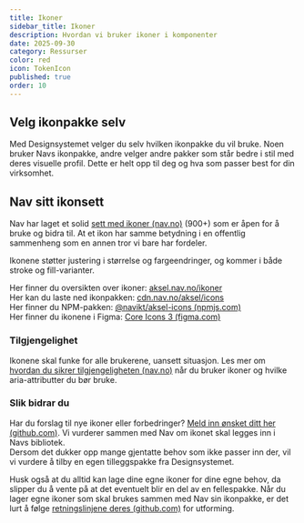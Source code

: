```yaml
---
title: Ikoner
sidebar_title: Ikoner
description: Hvordan vi bruker ikoner i komponenter
date: 2025-09-30
category: Ressurser
color: red
icon: TokenIcon
published: true
order: 10
---
```


## Velg ikonpakke selv

Med Designsystemet velger du selv hvilken ikonpakke du vil bruke. Noen bruker Navs ikonpakke, andre velger andre pakker som står bedre i stil med deres visuelle profil. Dette er helt opp til deg og hva som passer best for din virksomhet.  

##  Nav sitt ikonsett

Nav har laget et solid [sett med ikoner (nav.no)](https://aksel.nav.no/ikoner) (900+) som er åpen for å bruke og bidra til. At et ikon har samme betydning i en offentlig sammenheng som en annen tror vi bare har fordeler.

Ikonene støtter justering i størrelse og fargeendringer, og kommer i både stroke og fill-varianter.

Her finner du oversikten over ikoner: [aksel.nav.no/ikoner](https://aksel.nav.no/ikoner)<br/>
Her kan du laste ned ikonpakken: [cdn.nav.no/aksel/icons](https://cdn.nav.no/aksel/icons/zip/aksel-icons.zip)<br/>
Her finner du NPM-pakken: [@navikt/aksel-icons (npmjs.com)](https://www.npmjs.com/package/@navikt/aksel-icons)<br/>
Her finner du ikonene i Figma: [Core Icons 3 (figma.com)](https://www.figma.com/community/file/1214869602572392330/Core-Icons-3)<br/>

### Tilgjengelighet

Ikonene skal funke for alle brukerene, uansett situasjon. Les mer om [hvordan du sikrer tilgjengeligheten (nav.no)](https://aksel.nav.no/god-praksis/artikler/tilgjengelig-ikonbruk) når du bruker ikoner og hvilke aria-attributter du bør bruke.


### Slik bidrar du

Har du forslag til nye ikoner eller forbedringer? [Meld inn ønsket ditt her (github.com)](https://github.com/digdir/designsystemet/discussions/categories/ikonforesp%C3%B8rsler). Vi vurderer sammen med Nav om ikonet skal legges inn i Navs bibliotek.  
Dersom det dukker opp mange gjentatte behov som ikke passer inn der, vil vi vurdere å tilby en egen tilleggspakke fra Designsystemet. 

Husk også at du alltid kan lage dine egne ikoner for dine egne behov, da slipper du å vente på at det eventuelt blir en del av en fellespakke. Når du lager egne ikoner som skal brukes sammen med Nav sin ikonpakke, er det lurt å følge [retningslinjene deres (github.com)](https://github.com/navikt/aksel/blob/main/%40navikt/aksel-icons/CONTRIBUTING.md) for utforming.